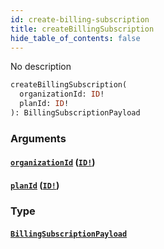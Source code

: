 ```yaml
---
id: create-billing-subscription
title: createBillingSubscription
hide_table_of_contents: false
---
```



No description

```graphql
createBillingSubscription(
  organizationId: ID!
  planId: ID!
): BillingSubscriptionPayload
```


### Arguments

#### [`organizationId`](#) ([`ID!`](/swapi/scalars/id))




#### [`planId`](#) ([`ID!`](/swapi/scalars/id))




### Type

#### [`BillingSubscriptionPayload`](/swapi/objects/billing-subscription-payload)
